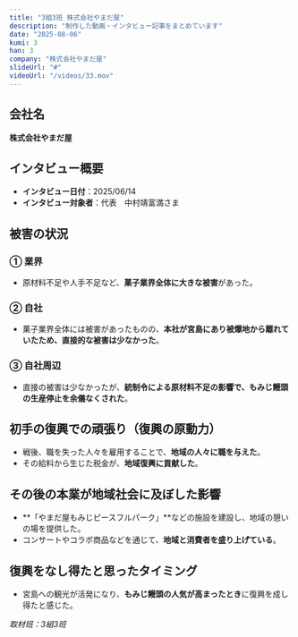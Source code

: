 ```yaml
---
title: "3組3班 株式会社やまだ屋"
description: "制作した動画・インタビュー記事をまとめています"
date: "2025-08-06"
kumi: 3
han: 3
company: "株式会社やまだ屋"
slideUrl: "#"
videoUrl: "/videos/33.mov"
---
```

## 会社名
**株式会社やまだ屋**

## インタビュー概要
- **インタビュー日付**：2025/06/14  
- **インタビュー対象者**：代表　中村靖富満さま  

## 被害の状況

### ① 業界
- 原材料不足や人手不足など、**菓子業界全体に大きな被害**があった。  

### ② 自社
- 菓子業界全体には被害があったものの、**本社が宮島にあり被爆地から離れていたため、直接的な被害は少なかった**。  

### ③ 自社周辺
- 直接の被害は少なかったが、**統制令による原材料不足の影響で、もみじ饅頭の生産停止を余儀なくされた**。  

## 初手の復興での頑張り（復興の原動力）
- 戦後、職を失った人々を雇用することで、**地域の人々に職を与えた**。  
- その給料から生じた税金が、**地域復興に貢献した**。  

## その後の本業が地域社会に及ぼした影響
- **「やまだ屋もみじピースフルパーク」**などの施設を建設し、地域の憩いの場を提供した。  
- コンサートやコラボ商品などを通じて、**地域と消費者を盛り上げている**。  

## 復興をなし得たと思ったタイミング
- 宮島への観光が活発になり、**もみじ饅頭の人気が高まったとき**に復興を成し得たと感じた。  

*取材班：3組3班*